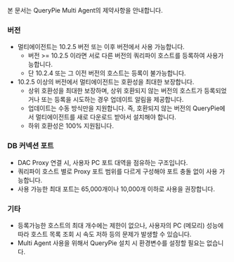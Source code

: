 본 문서는 QueryPie Multi Agent의 제약사항을 안내합니다.

### 버전

* 멀티에이전트는 10.2.5 버전 또는 이후 버전에서 사용 가능합니다.
    * 버전 &gt;= 10.2.5 이라면 서로 다른 버전의 쿼리파이 호스트를 등록하여 사용가능합니다.
    * 단 10.2.4 또는 그 이전 버전의 호스트는 등록이 불가능합니다.
* 10.2.5 이상의 버전에서 멀티에이전트는 호환성을 최대한 보장합니다.
    * 상위 호환성을 최대한 보장하며, 상위 호환되지 않는 버전의 호스트가 등록되었거나 또는 등록을 시도하는 경우 업데이트 알림을 제공합니다. 
    * 업데이트는 수동 방식만을 지원합니다. 즉, 호환되지 않는 버전의 QueryPie에서 멀티에이전트를 새로 다운로드 받아서 설치해야 합니다.
    * 하위 호환성은 100% 지원됩니다.

### DB 커넥션 포트

* DAC Proxy 연결 시, 사용자 PC 포트 대역을 점유하는 구조입니다.
* 쿼리파이 호스트 별로 Proxy 포트 범위를 다르게 구성해야 포트 충돌 없이 사용 가능합니다.
* 사용 가능한 최대 포트는 65,000개이나 10,000개 이하로 사용을 권장합니다.

### 기타

* 등록가능한 호스트의 최대 개수에는 제한이 없으나, 사용자의 PC (메모리) 성능에 따라 호스트 목록 조회 시 속도 저하 등의 문제가 발생할 수 있습니다.
* Multi Agent 사용을 위해서 QueryPie 설치 시 환경변수를 설정할 필요는 없습니다.
